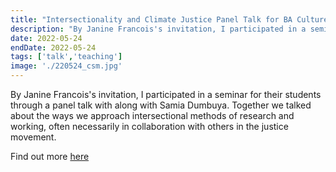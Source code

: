```yaml
---
title: "Intersectionality and Climate Justice Panel Talk for BA Culture, Criticism and Curation at Central Saint Martins"
description: "By Janine Francois's invitation, I participated in a seminar for their students through a panel talk with along with Samia Dumbuya. Together we talked about the ways we approach intersectional methods of research and working, often necessarily in collaboration with others in the justice movement.  "
date: 2022-05-24
endDate: 2022-05-24
tags: ['talk','teaching']
image: './220524_csm.jpg'
---
```


By Janine Francois's invitation, I participated in a seminar for their students through a panel talk with along with Samia Dumbuya. Together we talked about the ways we approach intersectional methods of research and working, often necessarily in collaboration with others in the justice movement. 

Find out more [here](https://www.arts.ac.uk/knowledge-exchange/stories/ke-voices-janine-francois)